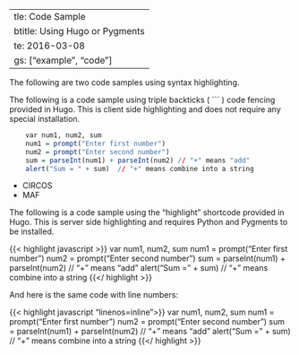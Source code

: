   ---
title: Code Sample
subtitle: Using Hugo or Pygments
date: 2016-03-08
tags: ["example", "code"]
---

The following are two code samples using syntax highlighting.

<!--more-->

The following is a code sample using triple backticks ( ``` ) code fencing provided in Hugo. This is client side highlighting and does not require any special installation.

```r
    var num1, num2, sum
    num1 = prompt("Enter first number")
    num2 = prompt("Enter second number")
    sum = parseInt(num1) + parseInt(num2) // "+" means "add"
    alert("Sum = " + sum)  // "+" means combine into a string
```
- CIRCOS
- MAF

The following is a code sample using the "highlight" shortcode provided in Hugo. This is server side highlighting and requires Python and Pygments to be installed.

{{< highlight javascript >}}
    var num1, num2, sum
    num1 = prompt("Enter first number")
    num2 = prompt("Enter second number")
    sum = parseInt(num1) + parseInt(num2) // "+" means "add"
    alert("Sum = " + sum)  // "+" means combine into a string
{{</ highlight >}}


And here is the same code with line numbers:

{{< highlight javascript "linenos=inline">}}
    var num1, num2, sum
    num1 = prompt("Enter first number")
    num2 = prompt("Enter second number")
    sum = parseInt(num1) + parseInt(num2) // "+" means "add"
    alert("Sum = " + sum)  // "+" means combine into a string
{{</ highlight >}}
